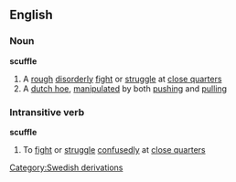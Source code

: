 ==English==
===Noun===
'''scuffle'''
#A [[rough]] [[disorderly]] [[fight]] or [[struggle]] at [[close quarters]]
#A [[dutch hoe]], [[manipulate]]d by both [[push]]ing and [[pull]]ing
===Intransitive verb===
'''scuffle'''
#To [[fight]] or [[struggle]] [[confusedly]] at [[close quarters]]
[[Category:Swedish derivations]]